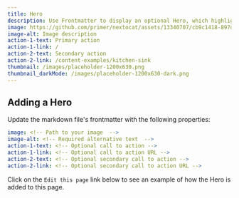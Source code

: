 ```yaml
---
title: Hero
description: Use Frontmatter to display an optional Hero, which highlights important content on your page.
image: https://github.com/primer/nextocat/assets/13340707/cb9c1418-897d-47ac-a79e-0d60997e8bde
image-alt: Image description
action-1-text: Primary action
action-1-link: /
action-2-text: Secondary action
action-2-link: /content-examples/kitchen-sink
thumbnail: /images/placeholder-1200x630.png
thumbnail_darkMode: /images/placeholder-1200x630-dark.png
---
```


## Adding a Hero

Update the markdown file's frontmatter with the following properties:

```yaml
image: <!-- Path to your image  -->
image-alt: <!-- Required alternative text  -->
action-1-text: <!-- Optional call to action -->
action-1-link: <!-- Optional call to action URL -->
action-2-text: <!-- Optional secondary call to action -->
action-2-link: <!-- Optional secondary call to action URL -->
```

Click on the `Edit this page` link below to see an example of how the Hero is added to this page.
